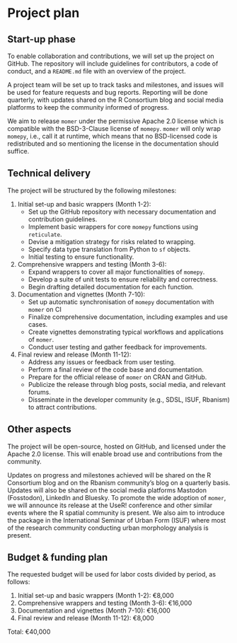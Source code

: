 # Project plan

## Start-up phase
<!--
Covering the planning phase, this section should provide a relatively
detailed plan of how work will start on the project. This section is
important because projects need to get up and running quickly.

 - [ ] Setting up collaboration platform inc. code for contributors etc.
 - [ ] Licence decisions
 - [ ] Reporting framework
-->

To enable collaboration and contributions, we will set up the project on
GitHub. The repository will include guidelines for contributors, a code of
conduct, and a `README.md` file with an overview of the project.

A project team will be set up to track tasks and milestones, and issues
will be used for feature requests and bug reports. Reporting will be done
quarterly, with updates shared on the R Consortium blog and social media
platforms to keep the community informed of progress.

We aim to release `momer` under the permissive Apache 2.0 license which is
compatible with the BSD-3-Clause license of `momepy`. `momer` will only wrap
`momepy`, i.e., call it at runtime, which means that no BSD-licensed code is
redistributed and so mentioning the license in the documentation should suffice.

## Technical delivery
<!--
Covering the actual delivery of the project this section should
provide at least a high-level description of the implementation.

Including target dates is really important as you need to be committed
and the ISC need to have a means of tracking delivery
-->

The project will be structured by the following milestones:

1. Initial set-up and basic wrappers (Month 1-2):
   - Set up the GitHub repository with necessary documentation and contribution guidelines.
   - Implement basic wrappers for core `momepy` functions using `reticulate`.
   - Devise a mitigation strategy for risks related to wrapping.
   - Specify data type translation from Python to `sf` objects.
   - Initial testing to ensure functionality.
   
2. Comprehensive wrappers and testing (Month 3-6):
   - Expand wrappers to cover all major functionalities of `momepy`.
   - Develop a suite of unit tests to ensure reliability and correctness.
   - Begin drafting detailed documentation for each function.
   
3. Documentation and vignettes (Month 7-10):
   - Set up automatic synchronisation of `momepy` documentation with `momer` on CI
   - Finalize comprehensive documentation, including examples and use cases.
   - Create vignettes demonstrating typical workflows and applications of `momer`.
   - Conduct user testing and gather feedback for improvements.
   
4. Final review and release (Month 11-12):
   - Address any issues or feedback from user testing.
   - Perform a final review of the code base and documentation.
   - Prepare for the official release of `momer` on CRAN and GitHub.
   - Publicize the release through blog posts, social media, and relevant forums.
   - Disseminate in the developer community (e.g., SDSL, ISUF, Rbanism) to attract contributions.

## Other aspects

<!--
How will you ensure that your work is available to the widest number
of people? Please specify the open-source or creative commons license(s)
you will use, how you will host your code so that others can contribute,
and how you will publicize your work. We encourage you to plan content
to be shared quarterly on the R Consortium blog.

 - [ ] Announcement post
 - [ ] Delivery blog post
 - [ ] Social media
 - [ ] UseR!
 - [ ] ISC meetings
-->

The project will be open-source, hosted on GitHub, and licensed under the Apache
2.0 license. This will enable broad use and contributions from the community.

Updates on progress and milestones achieved will be shared on the R Consortium
blog and on the Rbanism community's blog on a quarterly basis. Updates will
also be shared on the social media platforms Mastodon (Fosstodon), LinkedIn and
Bluesky. To promote the wide adoption of `momer`, we will announce its release
at the UseR! conference and other similar events where the R spatial community
is present. We also aim to introduce the package in the International Seminar
of Urban Form (ISUF) where most of the research community conducting urban
morphology analysis is present.

## Budget & funding plan

<!--
Outline the milestones for development and how much funding will be
required for each stage (as payments will be tied to project milestone
completion). Each milestone should specify the work to be done and the
expected outcomes, providing enough detail for the ISC to understand
the scope of the project work and assess the likelihood of success.

We expect that most of the budget will be allocated
for labor costs. We do not cover indirect costs. The ISC grants cannot
cover such things as travel, lodging, food, journal publication fees,
or personal hardware. Cloud services may be covered if they are specific
to the project and the project period. The ISC reserves the right to vet
how funds are used for each project separately. If in doubt, please reach
out to us.
-->

The requested budget will be used for labor costs divided by period, as follows:

1. Initial set-up and basic wrappers (Month 1-2): €8,000
2. Comprehensive wrappers and testing (Month 3-6): €16,000
3. Documentation and vignettes (Month 7-10): €16,000
4. Final review and release (Month 11-12): €8,000

Total: €40,000